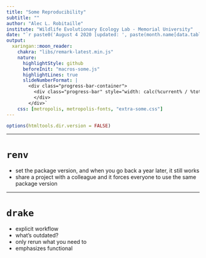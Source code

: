 ```yaml
---
title: "Some Reproducibility"
subtitle: ""
author: "Alec L. Robitaille"
institute: "Wildlife Evolutionary Ecology Lab - Memorial University"
date: "`r paste0('August 4 2020 [updated: ', paste(month.name[data.table::month(Sys.Date())], data.table::mday(Sys.Date()), data.table::year(Sys.Date())), ']')`"
output: 
  xaringan::moon_reader:
    chakra: "libs/remark-latest.min.js"
    nature:
      highlightStyle: github
      beforeInit: "macros-some.js"
      highlightLines: true
      slideNumberFormat: |
        <div class="progress-bar-container">
          <div class="progress-bar" style="width: calc(%current% / %total% * 100%);">
          </div>
        </div>`
    css: [metropolis, metropolis-fonts, "extra-some.css"]
---
```




```r
options(htmltools.dir.version = FALSE)
```




---

# `renv`


* set the package version, and when you go back a year later, it still works
* share a project with a colleague and it forces everyone to use the same package version



---

# `drake`

* explicit workflow
* what's outdated?
* only rerun what you need to
* emphasizes functional 
